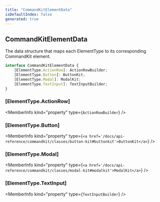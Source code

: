 ```yaml
---
title: "CommandKitElementData"
isDefaultIndex: false
generated: true
---
```



<!-- This file was generated from the CommandKit source. Do not modify. Instead, re-run the "docgen" script -->


## CommandKitElementData

<GenerationInfo sourceFile="packages/commandkit/src/components/common/element.ts" sourceLine="24" packageName="commandkit" />

The data structure that maps each ElementType to its corresponding CommandKit element.

```ts title="Signature"
interface CommandKitElementData {
    [ElementType.ActionRow]: ActionRowBuilder;
    [ElementType.Button]: ButtonKit;
    [ElementType.Modal]: ModalKit;
    [ElementType.TextInput]: TextInputBuilder;
}
```

<div className="members-wrapper">

### \[ElementType.ActionRow]

<MemberInfo kind="property" type={`ActionRowBuilder`}   />


### \[ElementType.Button]

<MemberInfo kind="property" type={`<a href='/docs/api-reference/commandkit/classes/button-kit#buttonkit'>ButtonKit</a>`}   />


### \[ElementType.Modal]

<MemberInfo kind="property" type={`<a href='/docs/api-reference/commandkit/classes/modal-kit#modalkit'>ModalKit</a>`}   />


### \[ElementType.TextInput]

<MemberInfo kind="property" type={`TextInputBuilder`}   />




</div>

